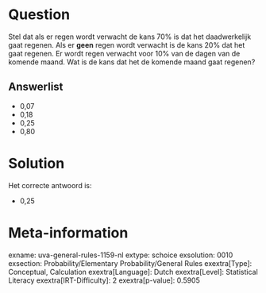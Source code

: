 Question
========

Stel dat als er regen wordt verwacht de kans 70% is dat het
daadwerkelijk gaat regenen. Als er **geen** regen wordt verwacht is de
kans 20% dat het gaat regenen. Er wordt regen verwacht voor 10% van de
dagen van de komende maand. Wat is de kans dat het de komende maand gaat
regenen?

Answerlist
----------

* 0,07
* 0,18
* 0,25
* 0,80

Solution
========

Het correcte antwoord is: 

* 0,25

Meta-information
================
exname: uva-general-rules-1159-nl
extype: schoice
exsolution: 0010
exsection: Probability/Elementary Probability/General Rules 
exextra[Type]: Conceptual, Calculation
exextra[Language]: Dutch
exextra[Level]: Statistical Literacy
exextra[IRT-Difficulty]: 2
exextra[p-value]: 0.5905
